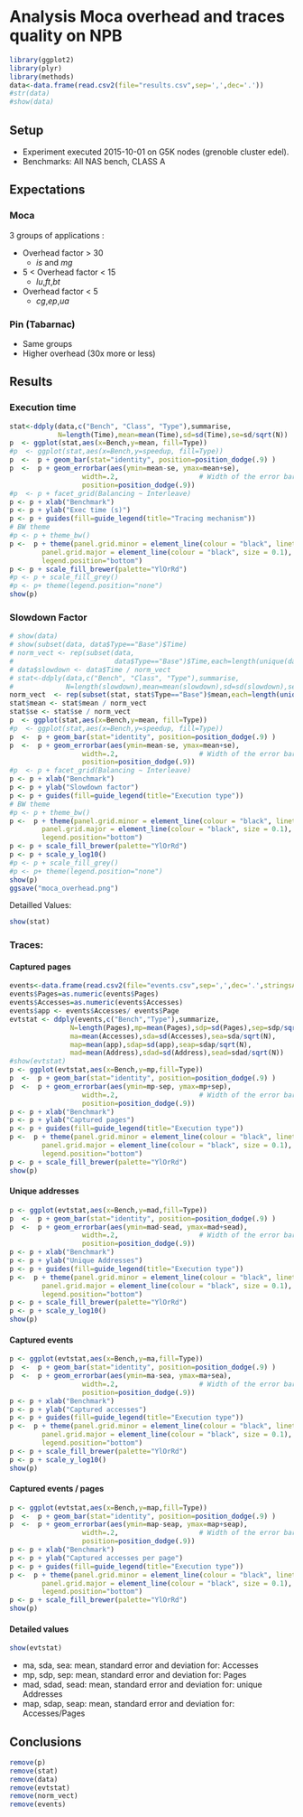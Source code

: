 Analysis Moca overhead and traces quality on NPB
================================================


```r
library(ggplot2)
library(plyr)
library(methods)
data<-data.frame(read.csv2(file="results.csv",sep=',',dec='.'))
#str(data)
#show(data)
```

Setup
-----

+ Experiment executed 2015-10-01 on G5K nodes (grenoble cluster edel).
+ Benchmarks: All NAS bench, CLASS A

Expectations
-------------

### Moca

3 groups of applications :

+ Overhead factor > 30
    + *is* and *mg*
+ 5 < Overhead factor < 15
    +  *lu*,*ft*,*bt*
+ Overhead factor < 5
    + *cg*,*ep*,*ua*

### Pin (Tabarnac)

+ Same groups
+ Higher overhead (30x more or less)

Results
-------

###   Execution time

```r
stat<-ddply(data,c("Bench", "Class", "Type"),summarise,
            N=length(Time),mean=mean(Time),sd=sd(Time),se=sd/sqrt(N))
p  <- ggplot(stat,aes(x=Bench,y=mean, fill=Type))
#p  <- ggplot(stat,aes(x=Bench,y=speedup, fill=Type))
p  <-  p + geom_bar(stat="identity", position=position_dodge(.9) )
p  <-  p + geom_errorbar(aes(ymin=mean-se, ymax=mean+se),
                  width=.2,                    # Width of the error bars
                  position=position_dodge(.9))
#p  <- p + facet_grid(Balancing ~ Interleave)
p <- p + xlab("Benchmark")
p <- p + ylab("Exec time (s)")
p <- p + guides(fill=guide_legend(title="Tracing mechanism"))
# BW theme
#p <- p + theme_bw()
p <-  p + theme(panel.grid.minor = element_line(colour = "black", linetype="dashed", size = 0.1),
        panel.grid.major = element_line(colour = "black", size = 0.1),
        legend.position="bottom")
p <- p + scale_fill_brewer(palette="YlOrRd")
#p <- p + scale_fill_grey()
#p <- p+ theme(legend.position="none")
show(p)

```

### Slowdown Factor

```r
# show(data)
# show(subset(data, data$Type=="Base")$Time)
# norm_vect <- rep(subset(data,
#                         data$Type=="Base")$Time,each=length(unique(data$Type)))
# data$slowdown <- data$Time / norm_vect
# stat<-ddply(data,c("Bench", "Class", "Type"),summarise,
#             N=length(slowdown),mean=mean(slowdown),sd=sd(slowdown),se=sd/sqrt(N))
norm_vect  <- rep(subset(stat, stat$Type=="Base")$mean,each=length(unique(stat$Type)))
stat$mean <- stat$mean / norm_vect
stat$se <- stat$se / norm_vect
p  <- ggplot(stat,aes(x=Bench,y=mean, fill=Type))
#p  <- ggplot(stat,aes(x=Bench,y=speedup, fill=Type))
p  <-  p + geom_bar(stat="identity", position=position_dodge(.9) )
p  <-  p + geom_errorbar(aes(ymin=mean-se, ymax=mean+se),
                  width=.2,                    # Width of the error bars
                  position=position_dodge(.9))
#p  <- p + facet_grid(Balancing ~ Interleave)
p <- p + xlab("Benchmark")
p <- p + ylab("Slowdown factor")
p <- p + guides(fill=guide_legend(title="Execution type"))
# BW theme
#p <- p + theme_bw()
p <-  p + theme(panel.grid.minor = element_line(colour = "black", linetype="dashed", size = 0.1),
        panel.grid.major = element_line(colour = "black", size = 0.1),
        legend.position="bottom")
p <- p + scale_fill_brewer(palette="YlOrRd")
p <- p + scale_y_log10()
#p <- p + scale_fill_grey()
#p <- p+ theme(legend.position="none")
show(p)
ggsave("moca_overhead.png")
```
Detailled Values:

```r
show(stat)
```



### Traces:


#### Captured pages

```r
events<-data.frame(read.csv2(file="events.csv",sep=',',dec='.',stringsAsFactors=FALSE))
events$Pages=as.numeric(events$Pages)
events$Accesses=as.numeric(events$Accesses)
events$app <- events$Accesses/ events$Page
evtstat <- ddply(events,c("Bench","Type"),summarize,
               N=length(Pages),mp=mean(Pages),sdp=sd(Pages),sep=sdp/sqrt(N),
               ma=mean(Accesses),sda=sd(Accesses),sea=sda/sqrt(N),
               map=mean(app),sdap=sd(app),seap=sdap/sqrt(N),
               mad=mean(Address),sdad=sd(Address),sead=sdad/sqrt(N))
#show(evtstat)
p <- ggplot(evtstat,aes(x=Bench,y=mp,fill=Type))
p  <-  p + geom_bar(stat="identity", position=position_dodge(.9) )
p  <-  p + geom_errorbar(aes(ymin=mp-sep, ymax=mp+sep),
                  width=.2,                    # Width of the error bars
                  position=position_dodge(.9))
p <- p + xlab("Benchmark")
p <- p + ylab("Captured pages")
p <- p + guides(fill=guide_legend(title="Execution type"))
p <-  p + theme(panel.grid.minor = element_line(colour = "black", linetype="dashed", size = 0.1),
        panel.grid.major = element_line(colour = "black", size = 0.1),
        legend.position="bottom")
p <- p + scale_fill_brewer(palette="YlOrRd")
show(p)
```

#### Unique addresses

```r
p <- ggplot(evtstat,aes(x=Bench,y=mad,fill=Type))
p  <-  p + geom_bar(stat="identity", position=position_dodge(.9) )
p  <-  p + geom_errorbar(aes(ymin=mad-sead, ymax=mad+sead),
                  width=.2,                    # Width of the error bars
                  position=position_dodge(.9))
p <- p + xlab("Benchmark")
p <- p + ylab("Unique Addresses")
p <- p + guides(fill=guide_legend(title="Execution type"))
p <-  p + theme(panel.grid.minor = element_line(colour = "black", linetype="dashed", size = 0.1),
        panel.grid.major = element_line(colour = "black", size = 0.1),
        legend.position="bottom")
p <- p + scale_fill_brewer(palette="YlOrRd")
p <- p + scale_y_log10()
show(p)

```



#### Captured events

```r
p <- ggplot(evtstat,aes(x=Bench,y=ma,fill=Type))
p  <-  p + geom_bar(stat="identity", position=position_dodge(.9) )
p  <-  p + geom_errorbar(aes(ymin=ma-sea, ymax=ma+sea),
                  width=.2,                    # Width of the error bars
                  position=position_dodge(.9))
p <- p + xlab("Benchmark")
p <- p + ylab("Captured accesses")
p <- p + guides(fill=guide_legend(title="Execution type"))
p <-  p + theme(panel.grid.minor = element_line(colour = "black", linetype="dashed", size = 0.1),
        panel.grid.major = element_line(colour = "black", size = 0.1),
        legend.position="bottom")
p <- p + scale_fill_brewer(palette="YlOrRd")
p <- p + scale_y_log10()
show(p)

```


#### Captured events / pages

```r
p <- ggplot(evtstat,aes(x=Bench,y=map,fill=Type))
p  <-  p + geom_bar(stat="identity", position=position_dodge(.9) )
p  <-  p + geom_errorbar(aes(ymin=map-seap, ymax=map+seap),
                  width=.2,                    # Width of the error bars
                  position=position_dodge(.9))
p <- p + xlab("Benchmark")
p <- p + ylab("Captured accesses per page")
p <- p + guides(fill=guide_legend(title="Execution type"))
p <-  p + theme(panel.grid.minor = element_line(colour = "black", linetype="dashed", size = 0.1),
        panel.grid.major = element_line(colour = "black", size = 0.1),
        legend.position="bottom")
p <- p + scale_fill_brewer(palette="YlOrRd")
show(p)
```

#### Detailed values

```r
show(evtstat)
```

+ ma, sda, sea:  mean, standard error and deviation for: Accesses
+ mp, sdp, sep:  mean, standard error and deviation for: Pages
+ mad, sdad, sead:  mean, standard error and deviation for: unique Addresses
+ map, sdap, seap:  mean, standard error and deviation for: Accesses/Pages

Conclusions
-----------

```r
remove(p)
remove(stat)
remove(data)
remove(evtstat)
remove(norm_vect)
remove(events)
```

